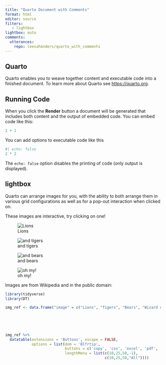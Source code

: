 ```yaml
---
title: "Quarto Document with Comments"
format: html
editor: source
filters:
   - lightbox
lightbox: auto
comments:
  utterances:
    repo: leesahanders/quarto_with_comments
---
```


## Quarto

Quarto enables you to weave together content and executable code into a finished document. To learn more about Quarto see <https://quarto.org>.

## Running Code

When you click the **Render** button a document will be generated that includes both content and the output of embedded code. You can embed code like this:

```r
1 + 1
```

You can add options to executable code like this

```r
#| echo: false
2 * 2
```

The `echo: false` option disables the printing of code (only output is displayed).


## lightbox

Quarto can arrange images for you, with the ability to both arrange them in various grid configurations as well as for a pop-out interaction when clicked on.  

These images are interactive, try clicking on one!

::: {layout-ncol="2"}

![Lions](img/Lion_waiting_in_Namibia.jpg){group="my-gallery"}

![and tigers](img/Panthera_tigris_corbetti_%28Tierpark_Berlin%29_832-714-%28118%29.jpg){group="my-gallery"}

![and bears](img/Chengdu-pandas-d10.jpg){group="my-gallery"}

![oh my!](img/The_Wizard_of_Oz_1955_Lobby_Card.jpg){group="my-gallery"}

:::


Images are from Wikipedia and in the public domain:

```r
library(tidyverse)
library(DT)

img_ref <- data.frame("image" = c("Lions", "Tigers", "Bears", "Wizard of Oz"), url = c('<a href="https://en.wikipedia.org/wiki/File:Lion_waiting_in_Namibia.jpg">Lions Wikipedia URL</a>',
                                                                                       '<a href="https://commons.wikimedia.org/wiki/File:Panthera_tigris_corbetti_(Tierpark_Berlin)_832-714-(118).jpg">Tigers Wikipedia URL</a>',
                                                                                       '<a href="https://en.wikipedia.org/wiki/Bear#/media/File:Chengdu-pandas-d10.jpg">Bears Wikipedia URL</a>',
                                                                                       '<a href="https://commons.wikimedia.org/wiki/File:The_Wizard_of_Oz_1955_Lobby_Card.jpg">Wizard of Oz Wikipedia URL</a>'))
                      

img_ref %>%
  datatable(extensions = 'Buttons', escape = FALSE,
            options = list(dom = 'Blfrtip',
                           buttons = c('copy', 'csv', 'excel', 'pdf', 'print'),
                           lengthMenu = list(c(10,25,50,-1),
                                             c(10,25,50,"All"))))
```


